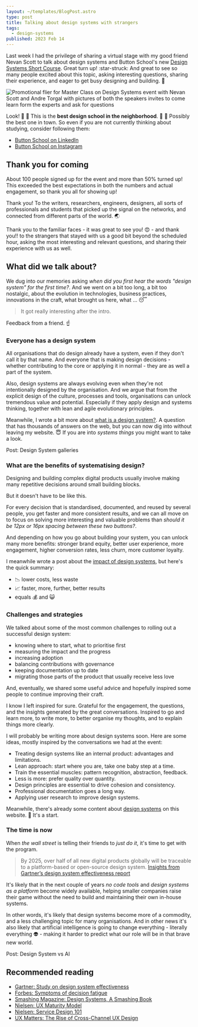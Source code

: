 ```yaml
---
layout: ~/templates/BlogPost.astro
type: post
title: Talking about design systems with strangers
tags:
  - design-systems
published: 2023 Feb 14
---
```


<Abstract>

Last week I had the privilege of sharing a virtual stage with my good friend Nevan Scott to talk about design systems and Button School's new [Design Systems Short Course](https://buttonschool.com/design-systems/).
Great turn up! :star-struck: And great to see so many people excited about this topic, asking interesting questions, sharing their experience, and eager to get busy designing and building. :open_hands:

</Abstract>

![Promotional flier for Master Class on Design Systems event with Nevan Scott and Andre Torgal with pictures of both the speakers invites to come learn form the experts and ask for questions](./_media/design-system-master-class-with-nevan-scott-and-andre-torgal.jpg 'February 7, 2023. Did you miss that one? Check out the short course! // https://buttonschool.com/design-systems/')

<Note>

Look! :owl: :owl: This is the **best design school in the neighborhood**. :owl: :owl: Possibly the best one in town. So even if you are not currently thinking about studying, consider following them:

- [Button School on LinkedIn](https://www.linkedin.com/company/button-school/)
- [Button School on Instagram](https://www.instagram.com/buttonschool/)

</Note>

## Thank you for coming

About 100 people signed up for the event and more than 50% turned up! This exceeded the best expectations in both the numbers and actual engagement, so thank you all for showing up!

Thank you! To the writers, researchers, engineers, designers, all sorts of professionals and students that picked up the signal on the networks, and connected from different parts of the world. :earth_asia:

Thank you to the familiar faces - it was great to see you! :heart_eyes: - and thank you!! to the strangers that stayed with us a good bit beyond the scheduled hour, asking the most interesting and relevant questions, and sharing their experience with us as well.

## What did we talk about?

We dug into our memories asking _when did you first hear the words "design system" for the first time?_. And we went on a bit too long, a bit too nostalgic, about the evolution in technologies, business practices, innovations in the craft, what brought us here, what ... :sleeping:

> It got really interesting after the intro.

Feedback from a friend. :point_up:

### Everyone has a design system

All organisations that do design already have a system, even if they don't call it by that name. And everyone that is making design decisions - whether contributing to the core or applying it in normal - they are as well a part of the system.

Also, design systems are always evolving even when they're not intentionally designed by the organisation. And we argue that from the explicit design of the culture, processes and tools, organisations can unlock tremendous value and potential. Especially if they apply design and systems thinking, together with lean and agile evolutionary principles.

Meanwhile, I wrote a bit more about [what is a design system?](/posts/2023-02/what-is-a-design-system). A question that has thousands of answers on the web, but you can now dig into without leaving my website. :innocent: If you are into _systems things_ you might want to take a look.

<Todo>Post: Design System galleries</Todo>

### What are the benefits of systematising design?

Designing and building complex digital products usually involve making many repetitive decisions around small building blocks.

But it doesn't have to be like this.

For every decision that is standardised, documented, and reused by several people, you get faster and more consistent results, and we can all move on to focus on solving more interesting and valuable problems than _should it be 12px or 16px spacing between these two buttons?_.

And depending on how you go about building your system, you can unlock many more benefits: stronger brand equity, better user experience, more engagement, higher conversion rates, less churn, more customer loyalty.

I meanwhile wrote a post about the [impact of design systems](/posts/2023-02/benefits-of-design-systems), but here's the quick summary:

- :chart_with_downwards_trend: lower costs, less waste
- :chart_with_upwards_trend: faster, more, further, better results
- equals :moneybag: and :smiley_cat:

### Challenges and strategies

We talked about some of the most common challenges to rolling out a successful design system:

- knowing where to start, what to prioritise first
- measuring the impact and the progress
- increasing adoption
- balancing contributions with governance
- keeping documentation up to date
- migrating those parts of the product that usually receive less love

And, eventually, we shared some useful advice and hopefully inspired some people to continue improving their craft.

I know I left inspired for sure. Grateful for the engagement, the questions, and the insights generated by the great conversations. Inspired to go and learn more, to write more, to better organise my thoughts, and to explain things more clearly.

I will probably be writing more about design systems soon. Here are some ideas, mostly inspired by the conversations we had at the event:

- Treating design systems like an internal product: advantages and limitations.
- Lean approach: start where you are, take one baby step at a time.
- Train the essential muscles: pattern recognition, abstraction, feedback.
- Less is more: prefer quality over quantity.
- Design principles are essential to drive cohesion and consistency.
- Professional documentation goes a long way.
- Applying user research to improve design systems.

Meanwhile, there's already some content about [design systems](/tags/design-systems) on this website. :muscle: It's a start.

### The time is now

When _the wall street_ is telling their friends to _just do it_, it's time to get with the program.

> By 2025, over half of all new digital products globally will be traceable to a platform-based or open-source design system.
> [Insights from Gartner’s design system effectiveness report](https://www.knapsack.cloud/blog/gartner-design-system-effectiveness)

It's likely that in the next couple of years _no code tools_ and _design systems as a platform_ become widely available, helping smaller companies raise their game without the need to build and maintaining their own in-house systems.

In other words, it's likely that design systems become more of a commodity, and a less challenging topic for many organisations. And in other news it's also likely that artificial intelligence is going to change everything - literally everything :alien: - making it harder to predict what our role will be in that brave new world.

<Todo>Post: Design System vs AI</Todo>

## Recommended reading

- [Gartner: Study on design system effectiveness](https://www.knapsack.cloud/blog/gartner-design-system-effectiveness)
- [Forbes: Symptoms of decision fatigue](https://www.forbes.com/sites/womensmedia/2019/05/13/how-to-identify-when-youre-experiencing-decision-fatigue/)
- [Smashing Magazine: Design Systems, A Smashing Book](https://www.smashingmagazine.com/design-systems-book/)
- [Nielsen: UX Maturity Model](https://www.nngroup.com/articles/ux-maturity-model/)
- [Nielsen: Service Design 101](https://www.nngroup.com/articles/service-design-101/)
- [UX Matters: The Rise of Cross-Channel UX Design](https://www.uxmatters.com/mt/archives/2011/10/the-rise-of-cross-channel-ux-design.php)
